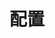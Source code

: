 ---
source-updated-at: 2025-05-16T04:52:11.000Z
translation-updated-at: 2025-05-25T20:49:52.017Z
title: 配置
description: 了解如何配置 Next.js 應用程式。
---